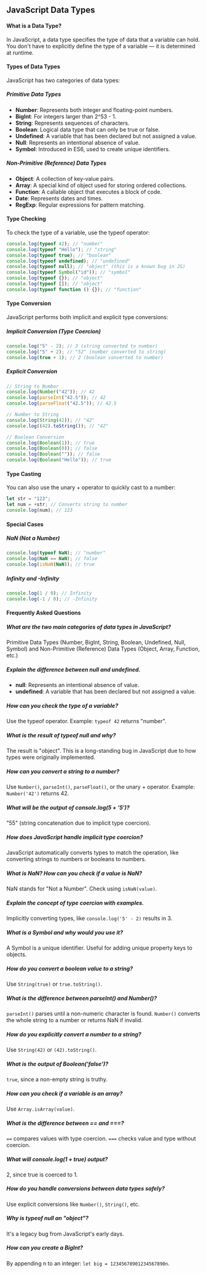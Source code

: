 ## JavaScript Data Types

#### What is a Data Type?

In JavaScript, a data type specifies the type of data that a variable can hold. You don't have to explicitly define the type of a variable — it is determined at runtime.

#### Types of Data Types

JavaScript has two categories of data types:

##### Primitive Data Types

- **Number**: Represents both integer and floating-point numbers.
- **BigInt**: For integers larger than 2^53 - 1.
- **String**: Represents sequences of characters.
- **Boolean**: Logical data type that can only be true or false.
- **Undefined**: A variable that has been declared but not assigned a value.
- **Null**: Represents an intentional absence of value.
- **Symbol**: Introduced in ES6, used to create unique identifiers.

##### Non-Primitive (Reference) Data Types

- **Object**: A collection of key-value pairs.
- **Array**: A special kind of object used for storing ordered collections.
- **Function**: A callable object that executes a block of code.
- **Date**: Represents dates and times.
- **RegExp**: Regular expressions for pattern matching.

#### Type Checking

To check the type of a variable, use the typeof operator:

```javascript
console.log(typeof 42); // "number"
console.log(typeof "Hello"); // "string"
console.log(typeof true); // "boolean"
console.log(typeof undefined); // "undefined"
console.log(typeof null); // "object" (this is a known bug in JS)
console.log(typeof Symbol("id")); // "symbol"
console.log(typeof {}); // "object"
console.log(typeof []); // "object"
console.log(typeof function () {}); // "function"
```

#### Type Conversion

JavaScript performs both implicit and explicit type conversions:

##### Implicit Conversion (Type Coercion)

```javascript
console.log("5" - 2); // 3 (string converted to number)
console.log("5" + 2); // "52" (number converted to string)
console.log(true + 1); // 2 (boolean converted to number)
```

##### Explicit Conversion

```javascript
// String to Number
console.log(Number("42")); // 42
console.log(parseInt("42.5")); // 42
console.log(parseFloat("42.5")); // 42.5

// Number to String
console.log(String(42)); // "42"
console.log((42).toString()); // "42"

// Boolean Conversion
console.log(Boolean(1)); // true
console.log(Boolean(0)); // false
console.log(Boolean("")); // false
console.log(Boolean("Hello")); // true
```

#### Type Casting

You can also use the unary + operator to quickly cast to a number:

```javascript
let str = "123";
let num = +str; // Converts string to number
console.log(num); // 123
```

#### Special Cases

##### NaN (Not a Number)

```javascript
console.log(typeof NaN); // "number"
console.log(NaN == NaN); // false
console.log(isNaN(NaN)); // true
```

##### Infinity and -Infinity

```javascript
console.log(1 / 0); // Infinity
console.log(-1 / 0); // -Infinity
```

#### Frequently Asked Questions

##### What are the two main categories of data types in JavaScript?

Primitive Data Types (Number, BigInt, String, Boolean, Undefined, Null, Symbol) and Non-Primitive (Reference) Data Types (Object, Array, Function, etc.)

##### Explain the difference between null and undefined.

- **null**: Represents an intentional absence of value.
- **undefined**: A variable that has been declared but not assigned a value.

##### How can you check the type of a variable?

Use the typeof operator. Example: `typeof 42` returns "number".

##### What is the result of typeof null and why?

The result is "object". This is a long-standing bug in JavaScript due to how types were originally implemented.

##### How can you convert a string to a number?

Use `Number()`, `parseInt()`, `parseFloat()`, or the unary + operator. Example: `Number('42')` returns 42.

##### What will be the output of console.log(5 + '5')?

"55" (string concatenation due to implicit type coercion).

##### How does JavaScript handle implicit type coercion?

JavaScript automatically converts types to match the operation, like converting strings to numbers or booleans to numbers.

##### What is NaN? How can you check if a value is NaN?

NaN stands for "Not a Number". Check using `isNaN(value)`.

##### Explain the concept of type coercion with examples.

Implicitly converting types, like `console.log('5' - 2)` results in 3.

##### What is a Symbol and why would you use it?

A Symbol is a unique identifier. Useful for adding unique property keys to objects.

##### How do you convert a boolean value to a string?

Use `String(true)` or `true.toString()`.

##### What is the difference between parseInt() and Number()?

`parseInt()` parses until a non-numeric character is found. `Number()` converts the whole string to a number or returns NaN if invalid.

##### How do you explicitly convert a number to a string?

Use `String(42)` or `(42).toString()`.

##### What is the output of Boolean('false')?

`true`, since a non-empty string is truthy.

##### How can you check if a variable is an array?

Use `Array.isArray(value)`.

##### What is the difference between == and ===?

`==` compares values with type coercion. `===` checks value and type without coercion.

##### What will console.log(1 + true) output?

2, since true is coerced to 1.

##### How do you handle conversions between data types safely?

Use explicit conversions like `Number()`, `String()`, etc.

##### Why is typeof null an "object"?

It's a legacy bug from JavaScript's early days.

##### How can you create a BigInt?

By appending n to an integer: `let big = 12345678901234567890n`.
